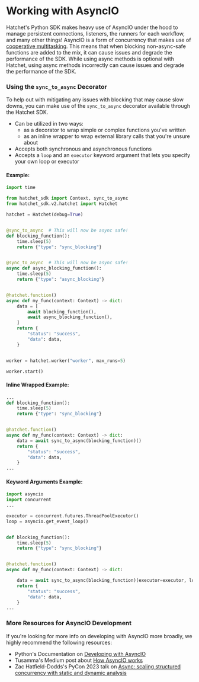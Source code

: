 # Working with AsyncIO

Hatchet's Python SDK makes heavy use of AsyncIO under the hood to manage persistent connections,
listeners, the runners for each workflow, and many other things! AsyncIO is a form of concurrency
that makes use of [cooperative multitasking](https://en.wikipedia.org/wiki/Cooperative_multitasking).
This means that when blocking non-async-safe functions are added to the mix, it can cause issues and
degrade the performance of the SDK. While using async methods is optional with Hatchet, using async
methods incorrectly can cause issues and degrade the performance of the SDK.

### Using the `sync_to_async` Decorator

To help out with mitigating any issues with blocking that may cause slow downs, you can make use of
the `sync_to_async` decorator available through the Hatchet SDK.

- Can be utilized in two ways:
  - as a decorator to wrap simple or complex functions you've written
  - as an inline wrapper to wrap external library calls that you're unsure about
- Accepts both synchronous and asynchronous functions
- Accepts a `loop` and an `executor` keyword argument that lets you specify your own loop or executor

#### Example:

```py
import time

from hatchet_sdk import Context, sync_to_async
from hatchet_sdk.v2.hatchet import Hatchet

hatchet = Hatchet(debug=True)


@sync_to_async  # This will now be async safe!
def blocking_function():
    time.sleep(5)
    return {"type": "sync_blocking"}


@sync_to_async  # This will now be async safe!
async def async_blocking_function():
    time.sleep(5)
    return {"type": "async_blocking"}


@hatchet.function()
async def my_func(context: Context) -> dict:
    data = [
        await blocking_function(),
        await async_blocking_function(),
    ]
    return {
        "status": "success",
        "data": data,
    }


worker = hatchet.worker("worker", max_runs=5)

worker.start()
```

#### Inline Wrapped Example:

```py
...
def blocking_function():
    time.sleep(5)
    return {"type": "sync_blocking"}


@hatchet.function()
async def my_func(context: Context) -> dict:
    data = await sync_to_async(blocking_function)()
    return {
        "status": "success",
        "data": data,
    }
...
```

#### Keyword Arguments Example:

```py
import asyncio
import concurrent
...

executor = concurrent.futures.ThreadPoolExecutor()
loop = asyncio.get_event_loop()


def blocking_function():
    time.sleep(5)
    return {"type": "sync_blocking"}


@hatchet.function()
async def my_func(context: Context) -> dict:

    data = await sync_to_async(blocking_function)(executor=executor, loop=loop)
    return {
        "status": "success",
        "data": data,
    }
...
```

### More Resources for AsyncIO Development

If you're looking for more info on developing with AsyncIO more broadly, we highly recommend the following
resources:

- Python's Documentation on [Developing with
  AsyncIO](https://docs.python.org/3/library/asyncio-dev.html)
- Tusamma's Medium post about [How AsyncIO
  works](https://medium.com/@tssovi/how-does-asyncio-works-f5386316b7fa)
- Zac Hatfield-Dodds's PyCon 2023 talk on [Async: scaling structured concurrency with static and dynamic analysis](https://www.youtube.com/watch?v=FrpUb6OEbcc)
